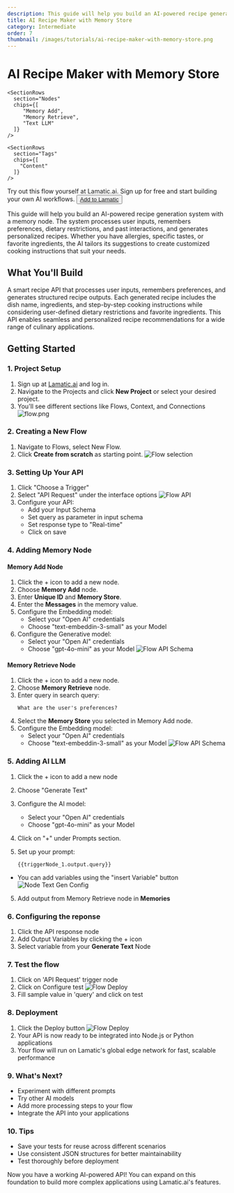 ```yaml
---
description: This guide will help you build an AI-powered recipe generation system with memory. The system remembers user preferences, dietary restrictions, and past interactions to generate personalized recipes. Whether you have allergies, specific tastes, or favorite ingredients, the AI tailors its suggestions to create customized cooking instructions that suit your needs.
title: AI Recipe Maker with Memory Store
category: Intermediate
order: 7
thumbnail: /images/tutorials/ai-recipe-maker-with-memory-store.png
---
```


# AI Recipe Maker with Memory Store
<div className="grid md:grid-cols-1 gap-2 mb-8">
  <div className="">
    <SectionRows 
      section="Difficulty Level" 
      chips={["Intermediate"]} 
    />
    
    <SectionRows 
      section="Nodes" 
      chips={[
         "Memory Add",
         "Memory Retrieve",
         "Text LLM"
      ]} 
    />
    
    <SectionRows 
      section="Tags" 
      chips={[
        "Content"
      ]} 
    />
  </div>
</div>

<div className="mt-4 mb-4">
  <Callout>
  Try out this flow yourself at Lamatic.ai. Sign up for free and start building your own AI workflows.
  <Button variant="destructive" className="mt-3" href="https://studio.lamatic.ai/_?templateSlug=recipe-maker-with-memory" size="sm" asChild>
    <a href="https://studio.lamatic.ai/_?templateSlug=recipe-maker-with-memory" target="_blank">Add to Lamatic</a>
  </Button>
</Callout>
</div>


This guide will help you build an AI-powered recipe generation system with a memory node. The system processes user inputs, remembers preferences, dietary restrictions, and past interactions, and generates personalized recipes. Whether you have allergies, specific tastes, or favorite ingredients, the AI tailors its suggestions to create customized cooking instructions that suit your needs.

## What You'll Build

A smart recipe API that processes user inputs, remembers preferences, and generates structured recipe outputs. Each generated recipe includes the dish name, ingredients, and step-by-step cooking instructions while considering user-defined dietary restrictions and favorite ingredients. This API enables seamless and personalized recipe recommendations for a wide range of culinary applications.

## Getting Started

### 1. Project Setup

1. Sign up at [Lamatic.ai](https://lamatic.ai/) and log in.
1. Navigate to the Projects and click **New Project** or select your desired project.
1. You'll see different sections like Flows, Context, and Connections
   ![flow.png](./img/ai-review-responder/flow.png)

### 2. Creating a New Flow

1. Navigate to Flows, select New Flow.
2. Click **Create from scratch** as starting point.
   ![Flow selection](./img/ai-review-responder/flow-start.png)

### 3. Setting Up Your API

1. Click "Choose a Trigger"
2. Select "API Request" under the interface options
   ![Flow API](./img/ai-review-responder/flow-step2.png)
3. Configure your API:
   - Add your Input Schema
   - Set query as parameter in input schema
   - Set response type to "Real-time"
   - Click on save

### 4. Adding Memory Node

#### Memory Add Node

1. Click the + icon to add a new node.
2. Choose **Memory Add** node.
3. Enter **Unique ID** and **Memory Store**.
4. Enter the **Messages** in the memory value.
5. Configure the Embedding model:
   - Select your "Open AI" credentials
   - Choose "text-embeddin-3-small" as your Model
6. Configure the Generative model:
   - Select your "Open AI" credentials
   - Choose "gpt-4o-mini" as your Model
     ![Flow API Schema](./img/recipe-gen-with-memory/memory-add.png)

#### Memory Retrieve Node

1. Click the + icon to add a new node.
2. Choose **Memory Retrieve** node.
3. Enter query in search query:
   ```
   What are the user's preferences?
   ```
4. Select the **Memory Store** you selected in Memory Add node.
5. Configure the Embedding model:
   - Select your "Open AI" credentials
   - Choose "text-embeddin-3-small" as your Model
     ![Flow API Schema](./img/recipe-gen-with-memory/memory-retrieve.png)

### 5. Adding AI LLM

1. Click the + icon to add a new node
2. Choose "Generate Text"
3. Configure the AI model:
   - Select your "Open AI" credentials
   - Choose "gpt-4o-mini" as your Model
4. Click on "+" under Prompts section.
5. Set up your prompt:

   ```
   {{triggerNode_1.output.query}}

   ```

- You can add variables using the "insert Variable" button
  ![Node Text Gen Config](./img/recipe-gen-with-memory/text-llm.png)

5. Add output from Memory Retrieve node in **Memories**

### 6. Configuring the reponse

1. Click the API response node
2. Add Output Variables by clicking the + icon
3. Select variable from your **Generate Text** Node

### 7. Test the flow

1. Click on 'API Request' trigger node
2. Click on Configure test
   ![Flow Deploy](./img/recipe-gen-with-memory/testing.png)
3. Fill sample value in 'query' and click on test

### 8. Deployment

1. Click the Deploy button
   ![Flow Deploy](./img/ai-review-responder/deploy.png)
2. Your API is now ready to be integrated into Node.js or Python applications
3. Your flow will run on Lamatic's global edge network for fast, scalable performance

### 9. What's Next?

- Experiment with different prompts
- Try other AI models
- Add more processing steps to your flow
- Integrate the API into your applications

### 10. Tips

- Save your tests for reuse across different scenarios
- Use consistent JSON structures for better maintainability
- Test thoroughly before deployment

Now you have a working AI-powered API! You can expand on this foundation to build more complex applications using Lamatic.ai's features.
